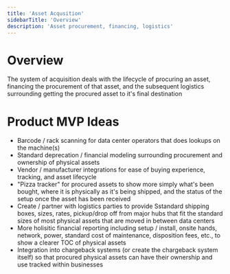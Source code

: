 ```yaml
---
title: 'Asset Acqusition'
sidebarTitle: 'Overview'
description: 'Asset procurement, financing, logistics'
---
```


# Overview

The system of acquisition deals with the lifecycle of procuring an asset, financing the procurement of that asset, and the subsequent logistics surrounding getting the procured asset to it's final destination

# Product MVP Ideas

- Barcode / rack scanning for data center operators that does lookups on the machine(s)
- Standard deprecation / financial modeling surrounding procurement and ownership of physical assets
- Vendor / manufacturer integrations for ease of buying experience, tracking, and asset lifecycle
- "Pizza tracker" for procured assets to show more simply what's been bought, where it is physically as it's being shipped, and the status of the setup once the asset has been received
- Create / partner with logistics parties to provide Sstandard shipping boxes, sizes, rates, pickup/drop off from major hubs that fit the standard sizes of most physical assets that are moved in between data centers
- More holisitic financial reporting including setup / install, onsite hands, network, power, standard cost of maintenance, disposition fees, etc., to show a clearer TOC of physical assets
- Integration into chargeback systems (or create the chargeback system itself) so that procured physical assets can have their ownership and use tracked within businesses